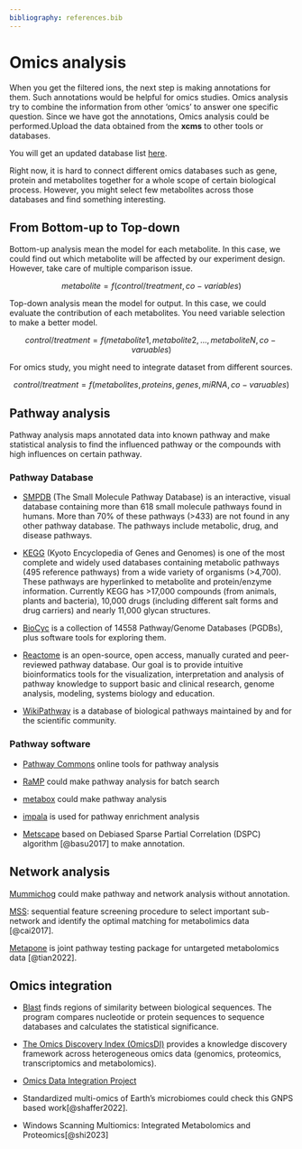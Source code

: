 ```yaml
---
bibliography: references.bib
---
```


# Omics analysis

When you get the filtered ions, the next step is making annotations for them. Such annotations would be helpful for omics studies. Omics analysis try to combine the information from other 'omics' to answer one specific question. Since we have got the annotations, Omics analysis could be performed.Upload the data obtained from the **xcms** to other tools or databases.

You will get an updated database list [here](http://metabolomicssociety.org/resources/metabolomics-databases).

Right now, it is hard to connect different omics databases such as gene, protein and metabolites together for a whole scope of certain biological process. However, you might select few metabolites across those databases and find something interesting.

## From Bottom-up to Top-down

Bottom-up analysis mean the model for each metabolite. In this case, we could find out which metabolite will be affected by our experiment design. However, take care of multiple comparison issue.

$$
metabolite = f(control/treatment, co-variables)
$$

Top-down analysis mean the model for output. In this case, we could evaluate the contribution of each metabolites. You need variable selection to make a better model.

$$
control/treatment = f(metabolite 1,metabolite 2,...,metaboliteN,co-varuables)
$$

For omics study, you might need to integrate dataset from different sources.

$$
control/treatment = f(metabolites, proteins, genes, miRNA,co-varuables)
$$

## Pathway analysis

Pathway analysis maps annotated data into known pathway and make statistical analysis to find the influenced pathway or the compounds with high influences on certain pathway.

### Pathway Database

-   [SMPDB](http://smpdb.ca/view) (The Small Molecule Pathway Database) is an interactive, visual database containing more than 618 small molecule pathways found in humans. More than 70% of these pathways (\>433) are not found in any other pathway database. The pathways include metabolic, drug, and disease pathways.

-   [KEGG](https://www.genome.jp/kegg/) (Kyoto Encyclopedia of Genes and Genomes) is one of the most complete and widely used databases containing metabolic pathways (495 reference pathways) from a wide variety of organisms (\>4,700). These pathways are hyperlinked to metabolite and protein/enzyme information. Currently KEGG has \>17,000 compounds (from animals, plants and bacteria), 10,000 drugs (including different salt forms and drug carriers) and nearly 11,000 glycan structures.

-   [BioCyc](https://biocyc.org/) is a collection of 14558 Pathway/Genome Databases (PGDBs), plus software tools for exploring them.

-   [Reactome](https://reactome.org/what-is-reactome) is an open-source, open access, manually curated and peer-reviewed pathway database. Our goal is to provide intuitive bioinformatics tools for the visualization, interpretation and analysis of pathway knowledge to support basic and clinical research, genome analysis, modeling, systems biology and education.

-   [WikiPathway](https://www.wikipathways.org/index.php/WikiPathways) is a database of biological pathways maintained by and for the scientific community.

### Pathway software

-   [Pathway Commons](http://www.pathwaycommons.org/) online tools for pathway analysis

-   [RaMP](https://github.com/Mathelab/RaMP-DB) could make pathway analysis for batch search

-   [metabox](https://github.com/kwanjeeraw/metabox) could make pathway analysis

-   [impala](http://impala.molgen.mpg.de/) is used for pathway enrichment analysis

-   [Metscape](http://metscape.med.umich.edu/) based on Debiased Sparse Partial Correlation (DSPC) algorithm [@basu2017] to make annotation.

## Network analysis

[Mummichog](https://code.google.com/archive/p/atcg/wikis/mummichog_for_metabolomics.wiki) could make pathway and network analysis without annotation.

[MSS](http://web1.sph.emory.edu/users/tyu8/MSS): sequential feature screening procedure to select important sub-network and identify the optimal matching for metabolimics data [@cai2017].

[Metapone](https://bioconductor.org/packages/devel/bioc/html/metapone.html) is joint pathway testing package for untargeted metabolomics data [@tian2022].

## Omics integration

-   [Blast](https://blast.ncbi.nlm.nih.gov/Blast.cgi) finds regions of similarity between biological sequences. The program compares nucleotide or protein sequences to sequence databases and calculates the statistical significance.

-   [The Omics Discovery Index (OmicsDI)](https://www.omicsdi.org/) provides a knowledge discovery framework across heterogeneous omics data (genomics, proteomics, transcriptomics and metabolomics).

-   [Omics Data Integration Project](https://github.com/cran/mixOmics)

-   Standardized multi-omics of Earth's microbiomes could check this GNPS based work[@shaffer2022].

- Windows Scanning Multiomics: Integrated Metabolomics and Proteomics[@shi2023]


